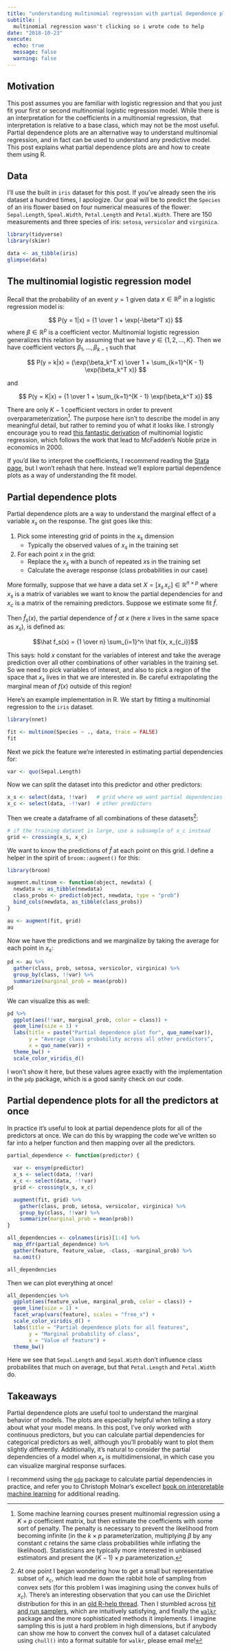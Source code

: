 ```yaml
---
title: "understanding multinomial regression with partial dependence plots"
subtitle: |
  multinomial regression wasn't clicking so i wrote code to help
date: "2018-10-23"
execute:
  echo: true
  message: false
  warning: false
---
```


## Motivation

This post assumes you are familiar with logistic regression and that you just fit your first or second multinomial logistic regression model. While there is an interpretation for the coefficients in a multinomial regression, that interpretation is relative to a base class, which may not be the most useful. Partial dependence plots are an alternative way to understand multinomial regression, and in fact can be used to understand any predictive model. This post explains what partial dependence plots are and how to create them using R.

## Data

I'll use the built in `iris` dataset for this post. If you've already seen the iris dataset a hundred times, I apologize. Our goal will be to predict the `Species` of an iris flower based on four numerical measures of the flower: `Sepal.Length`, `Speal.Width`, `Petal.Length` and `Petal.Width`. There are 150 measurements and three species of iris: `setosa`, `versicolor` and `virginica`.

```r
library(tidyverse)
library(skimr)

data <- as_tibble(iris)
glimpse(data)
```

## The multinomial logistic regression model

Recall that the probability of an event $y = 1$ given data $x \in \mathbb R^p$ in a logistic regression model is:

$$
P(y = 1|x) = {1 \over 1 + \exp(-\beta^T x)}
$$
where $\beta \in \mathbb R^p$ is a coefficient vector. Multinomial logistic regression generalizes this relation by assuming that we have $y \in \{1, 2, ..., K\}$. Then we have coefficient vectors $\beta_1, ..., \beta_{k-1}$ such that

$$
P(y = k|x) = {\exp(\beta_k^T x) \over 1 + \sum_{k=1}^{K - 1} \exp(\beta_k^T x)}
$$

and 

$$
P(y = K|x) = {1 \over 1 + \sum_{k=1}^{K - 1} \exp(\beta_k^T x)}
$$

There are only $K-1$ coefficient vectors in order to prevent overparameterization[^1]. The purpose here isn't to describe the model in any meaningful detail, but rather to remind you of what it looks like. I strongly encourage you to read [this fantastic derivation](http://data.princeton.edu/wws509/notes/c6s3.html) of multinomial logistic regression, which follows the work that lead to McFadden's Noble prize in economics in 2000.

[^1]: Some machine learning courses present multinomial regression using a $K \times p$ coefficient matrix, but then estimate the coefficients with some sort of penalty. The penalty is necessary to prevent the likelihood from becoming infinite (in the $k \times p$ parameterization, multiplying $\beta$ by any constant $c$ retains the same class probabilities while inflating the likelihood). Statisticians are typically more interested in unbiased estimators and present the $(K-1) \times p$ parameterization.

If you'd like to interpret the coefficients, I recommend reading the [Stata page](https://stats.idre.ucla.edu/stata/output/multinomial-logistic-regression-2/), but I won't rehash that here. Instead we'll explore partial dependence plots as a way of understanding the fit model.

## Partial dependence plots

Partial dependence plots are a way to understand the marginal effect of a variable $x_s$ on the response. The gist goes like this:

1. Pick some interesting grid of points in the $x_s$ dimension
    - Typically the observed values of $x_s$ in the training set
2. For each point $x$ in the grid:
    - Replace the $x_s$ with a bunch of repeated $x$s in the training set
    - Calculate the average response (class probabilities in our case)
  
More formally, suppose that we have a data set $X = [x_s \, x_c] \in \mathbb R^{n \times p}$ where $x_s$ is a matrix of variables we want to know the partial dependencies for and $x_c$ is a matrix of the remaining predictors. Suppose we estimate some fit $\hat f$.

Then $\hat f_s (x)$, the partial dependence of $\hat f$ *at* $x$ (here $x$ lives in the same space as $x_s$), is defined as:

$$\hat f_s(x) = {1 \over n} \sum_{i=1}^n \hat f(x, x_{c_i})$$

This says: hold $x$ constant for the variables of interest and take the average prediction over all other combinations of other variables in the training set. So we need to pick variables of interest, and also to pick a region of the space that $x_s$ lives in that we are interested in. Be careful extrapolating the marginal mean of $f(x)$ outside of this region!

Here's an example implementation in R. We start by fitting a multinomial regression to the `iris` dataset.

```r
library(nnet)

fit <- multinom(Species ~ ., data, trace = FALSE)
fit
```

Next we pick the feature we're interested in estimating partial dependencies for:

```r
var <- quo(Sepal.Length)
```

Now we can split the dataset into this predictor and other predictors:

```r
x_s <- select(data, !!var)   # grid where we want partial dependencies
x_c <- select(data, -!!var)  # other predictors
```

Then we create a dataframe of all combinations of these datasets[^2]:

[^2]: At one point I began wondering how to get a small but representative subset of $x_c$, which lead me down the rabbit hole of sampling from convex sets (for this problem I was imagining using the convex hulls of $x_c$). There's an interesting observation that you can use the Dirichlet distribution for this in an [old R-help thread](https://stat.ethz.ch/pipermail/r-help/2007-March/128299.html). Then I stumbled across [hit and run samplers](http://sci-hub.tw/https://www.tandfonline.com/doi/abs/10.1080/15326349808807500), which are intuitively satisfying, and finally the [`walkr`](https://github.com/andyyao95/walkr) package and the more sophisticated methods it implements. I imagine sampling this is just a hard problem in high dimensions, but if anybody can show me how to convert the convex hull of a dataset calculated using `chull()` into a format suitable for `walkr`, please email me!

```r
# if the training dataset is large, use a subsample of x_c instead
grid <- crossing(x_s, x_c)
```

We want to know the predictions of $\hat f$ at each point on this grid. I define a helper in the spirit of `broom::augment()` for this:

```r
library(broom)

augment.multinom <- function(object, newdata) {
  newdata <- as_tibble(newdata)
  class_probs <- predict(object, newdata, type = "prob")
  bind_cols(newdata, as_tibble(class_probs))
}

au <- augment(fit, grid)
au
```
    
Now we have the predictions and we marginalize by taking the average for each point in $x_s$:

```r
pd <- au %>%
  gather(class, prob, setosa, versicolor, virginica) %>% 
  group_by(class, !!var) %>%
  summarize(marginal_prob = mean(prob))
pd
```

We can visualize this as well:

```r
pd %>%
  ggplot(aes(!!var, marginal_prob, color = class)) +
  geom_line(size = 1) +
  labs(title = paste("Partial dependence plot for", quo_name(var)),
       y = "Average class probability across all other predictors",
       x = quo_name(var)) +
  theme_bw() +
  scale_color_viridis_d()
```

I won't show it here, but these values agree exactly with the implementation in the `pdp` package, which is a good sanity check on our code.

## Partial dependence plots for all the predictors at once

In practice it's useful to look at partial dependence plots for all of the predictors at once. We can do this by wrapping the code we've written so far into a helper function and then mapping over all the predictors.

```r
partial_dependence <- function(predictor) {
  
  var <- ensym(predictor)
  x_s <- select(data, !!var)
  x_c <- select(data, -!!var)
  grid <- crossing(x_s, x_c)

  augment(fit, grid) %>% 
    gather(class, prob, setosa, versicolor, virginica) %>% 
    group_by(class, !!var) %>%
    summarize(marginal_prob = mean(prob))
}

all_dependencies <- colnames(iris)[1:4] %>% 
  map_dfr(partial_dependence) %>% 
  gather(feature, feature_value, -class, -marginal_prob) %>% 
  na.omit()

all_dependencies
```

Then we can plot everything at once!

```r
all_dependencies %>% 
  ggplot(aes(feature_value, marginal_prob, color = class)) +
  geom_line(size = 1) +
  facet_wrap(vars(feature), scales = "free_x") +
  scale_color_viridis_d() +
  labs(title = "Partial dependence plots for all features",
       y = "Marginal probability of class",
       x = "Value of feature") +
  theme_bw()
```

Here we see that `Sepal.Length` and `Sepal.Width` don't influence class probabilites that much on average, but that `Petal.Length` and `Petal.Width` do.

## Takeaways

Partial dependence plots are useful tool to understand the marginal behavior of models. The plots are especially helpful when telling a story about what your model means. In this post, I've only worked with continuous predictors, but you can calculate partial dependencies for categorical predictors as well, although you'll probably want to plot them slightly differently. Additionally, it's natural to consider the partial dependencies of a model when $x_s$ is multidimensional, in which case you can visualize marginal response surfaces.

I recommend using the [`pdp`](https://bgreenwell.github.io/pdp/index.html) package to calculate partial dependencies in practice, and refer you to Christoph Molnar's excellect [book on interpretable machine learning](https://christophm.github.io/interpretable-ml-book/pdp.html) for additional reading.
